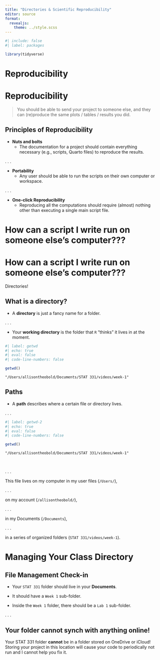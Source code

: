 ```yaml
---
title: "Directories & Scientific Reproducibility"
editor: source
format: 
  revealjs:
    theme: ../style.scss
---
```


```r
#| include: false
#| label: packages

library(tidyverse)
```

# Reproducibility

# Reproducibility

> You should be able to send your project to someone else, and they can 
(re)produce the same plots / tables / results you did. 

## Principles of Reproducibility

- **Nuts and bolts**
  + [The documentation for a project should contain everything necessary (e.g., 
  scripts, Quarto files) to reproduce the results.]{.small}  


. . .

- **Portability**
  + [Any user should be able to run the scripts on their own computer or
  workspace.]{.small}

. . .

- **One-click Reproducibility**
  + [Reproducing all the computations should require (almost) nothing other than executing a single main script file.]{.small}


# How can a script I write run on someone else's computer???

# How can a script I write run on someone else's computer???

[Directories!]{.larger}

## What is a directory?

-   A **directory** is just a fancy name for a folder.

. . .

-   Your **working directory** is the folder that `R` "thinks" it lives in at
the moment.

```r
#| label: getwd
#| echo: true
#| eval: false
#| code-line-numbers: false

getwd()
```

```
"/Users/allisontheobold/Documents/STAT 331/videos/week-1"
```

## Paths

-   A **path** describes where a certain file or directory lives.

. . .

```r
#| label: getwd-2
#| echo: true
#| eval: false
#| code-line-numbers: false

getwd()
```

```
"/Users/allisontheobold/Documents/STAT 331/videos/week-1"
```

</br> 

. . .

This file lives on my computer in my user files (`/Users/`),

. . .

on my account (`/allisontheobold/`), 

. . .

in my Documents (`/Documents`), 

. . .

in a series of organized folders (`STAT 331/videos/week-1`). 


# Managing Your Class Directory

## File Management Check-in

::: {.incremental}
- Your `STAT 331` folder should live in your **Documents**.

- It should have a `Week 1` sub-folder. 

- Inside the `Week 1` folder, there should be a `Lab 1` sub-folder. 
:::
. . .

::: callout-caution
# Your folder cannot synch with anything online! 

Your STAT 331 folder **cannot** be in a folder stored on OneDrive or iCloud!
Storing your project in this location will cause your code to periodically not
run and I cannot help you fix it.
:::
